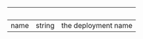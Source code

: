 | &nbsp; | &nbsp; | &nbsp;              |
| ------ | ------ | ------------------- |
| name   | string | the deployment name |
